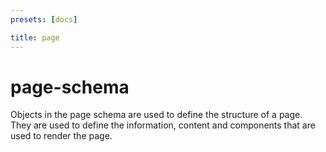 ```yaml
---
presets: [docs]

title: page
---
```


# page-schema

Objects in the page schema are used to define the structure of a page. They are used to define the information, content and components that are used to render the page.


